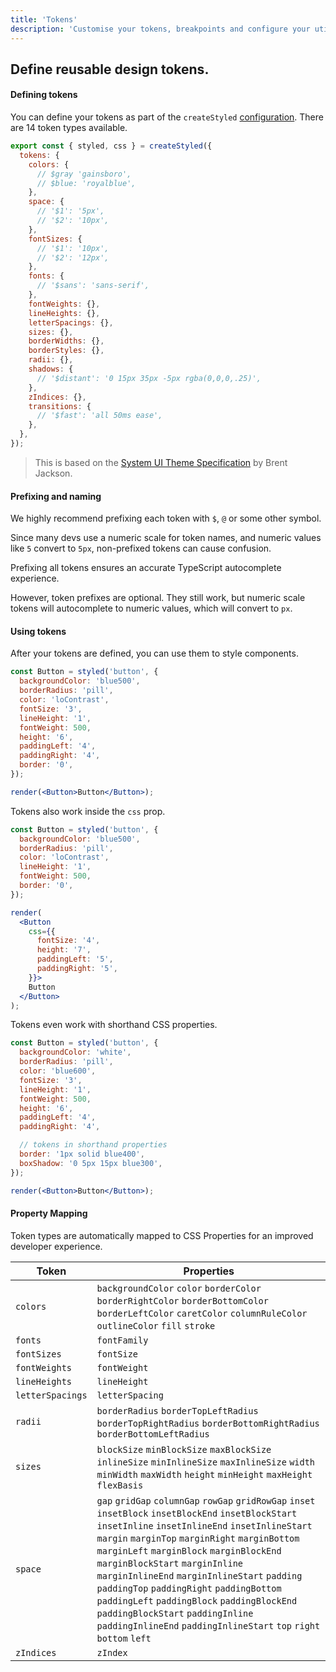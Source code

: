 ```yaml
---
title: 'Tokens'
description: 'Customise your tokens, breakpoints and configure your utils.'
---
```


## Define reusable design tokens.

#### Defining tokens
You can define your tokens as part of the `createStyled` [configuration](/docs/installation#create-your-config-file). There are 14 token types available.

```jsx
export const { styled, css } = createStyled({
  tokens: {
    colors: {
      // $gray 'gainsboro',
      // $blue: 'royalblue',
    },
    space: {
      // '$1': '5px',
      // '$2': '10px',
    },
    fontSizes: {
      // '$1': '10px',
      // '$2': '12px',
    },
    fonts: {
      // '$sans': 'sans-serif',
    },
    fontWeights: {},
    lineHeights: {},
    letterSpacings: {},
    sizes: {},
    borderWidths: {},
    borderStyles: {},
    radii: {},
    shadows: {
      // '$distant': '0 15px 35px -5px rgba(0,0,0,.25)',
    },
    zIndices: {},
    transitions: {
      // '$fast': 'all 50ms ease',
    },
  },
});
```

> This is based on the [System UI Theme Specification](https://system-ui.com/theme) by Brent Jackson.

#### Prefixing and naming
We highly recommend prefixing each token with `$`, `@` or some other symbol.

Since many devs use a numeric scale for token names, and numeric values like `5` convert to `5px`, non-prefixed tokens can cause confusion.

Prefixing all tokens ensures an accurate TypeScript autocomplete experience.

However, token prefixes are optional. They still work, but numeric scale tokens will autocomplete to numeric values, which will convert to `px`.

#### Using tokens

After your tokens are defined, you can use them to style components.

```jsx live manual
const Button = styled('button', {
  backgroundColor: 'blue500',
  borderRadius: 'pill',
  color: 'loContrast',
  fontSize: '3',
  lineHeight: '1',
  fontWeight: 500,
  height: '6',
  paddingLeft: '4',
  paddingRight: '4',
  border: '0',
});

render(<Button>Button</Button>);
```

Tokens also work inside the `css` prop.

```jsx live manual
const Button = styled('button', {
  backgroundColor: 'blue500',
  borderRadius: 'pill',
  color: 'loContrast',
  lineHeight: '1',
  fontWeight: 500,
  border: '0',
});

render(
  <Button
    css={{
      fontSize: '4',
      height: '7',
      paddingLeft: '5',
      paddingRight: '5',
    }}>
    Button
  </Button>
);
```

Tokens even work with shorthand CSS properties.

```jsx live manual
const Button = styled('button', {
  backgroundColor: 'white',
  borderRadius: 'pill',
  color: 'blue600',
  fontSize: '3',
  lineHeight: '1',
  fontWeight: 500,
  height: '6',
  paddingLeft: '4',
  paddingRight: '4',

  // tokens in shorthand properties
  border: '1px solid blue400',
  boxShadow: '0 5px 15px blue300',
});

render(<Button>Button</Button>);
```

#### Property Mapping

Token types are automatically mapped to CSS Properties for an improved developer experience.

<table style={{ width: '100%', borderSpacing: 0 }}>
  <thead>
    <tr>
      <th style={{ padding: '15px 0 10px 0', textAlign: 'left' }}>
        <Text size="3" css={{ fontWeight: 500 }}>Token</Text>
      </th>
      <th style={{ textAlign: 'left' }}>
        <Text size="3" css={{ fontWeight: 500 }}>Properties</Text>
      </th>
    </tr>
  </thead>
  <tbody>
    <tr>
      <td style={{ padding: '5px 0', borderTop: '1px solid hsl(206,11%,92%)' }}>
        <Code>colors</Code>
      </td>
      <td style={{ padding: '5px 0', borderTop: '1px solid hsl(206,11%,92%)' }}>
        <Box css={{ my: '1' }}><Code>backgroundColor</Code></Box>
        <Box css={{ my: '1' }}><Code>color</Code></Box>
        <Box css={{ my: '1' }}><Code>borderColor</Code></Box>
        <Box css={{ my: '1' }}><Code>borderRightColor</Code></Box>
        <Box css={{ my: '1' }}><Code>borderBottomColor</Code></Box>
        <Box css={{ my: '1' }}><Code>borderLeftColor</Code></Box>
        <Box css={{ my: '1' }}><Code>caretColor</Code></Box>
        <Box css={{ my: '1' }}><Code>columnRuleColor</Code></Box>
        <Box css={{ my: '1' }}><Code>outlineColor</Code></Box>
        <Box css={{ my: '1' }}><Code>fill</Code></Box>
        <Box css={{ my: '1' }}><Code>stroke</Code></Box>
      </td>
    </tr>
    <tr>
      <td style={{ padding: '5px 0', borderTop: '1px solid hsl(206,11%,92%)' }}>
        <Code>fonts</Code>
      </td>
      <td style={{ padding: '5px 0', borderTop: '1px solid hsl(206,11%,92%)' }}>
        <Box css={{ my: '1' }}><Code>fontFamily</Code></Box>
      </td>
    </tr>
    <tr>
      <td style={{ padding: '5px 0', borderTop: '1px solid hsl(206,11%,92%)' }}>
        <Code>fontSizes</Code>
      </td>
      <td style={{ padding: '5px 0', borderTop: '1px solid hsl(206,11%,92%)' }}>
        <Box css={{ my: '1' }}><Code>fontSize</Code></Box>
      </td>
    </tr>
    <tr>
      <td style={{ padding: '5px 0', borderTop: '1px solid hsl(206,11%,92%)' }}>
        <Code>fontWeights</Code>
      </td>
      <td style={{ padding: '5px 0', borderTop: '1px solid hsl(206,11%,92%)' }}>
        <Box css={{ my: '1' }}><Code>fontWeight</Code></Box>
      </td>
    </tr>
    <tr>
      <td style={{ padding: '5px 0', borderTop: '1px solid hsl(206,11%,92%)' }}>
        <Code>lineHeights</Code>
      </td>
      <td style={{ padding: '5px 0', borderTop: '1px solid hsl(206,11%,92%)' }}>
        <Box css={{ my: '1' }}><Code>lineHeight</Code></Box>
      </td>
    </tr>
    <tr>
      <td style={{ padding: '5px 0', borderTop: '1px solid hsl(206,11%,92%)' }}>
        <Code>letterSpacings</Code>
      </td>
      <td style={{ padding: '5px 0', borderTop: '1px solid hsl(206,11%,92%)' }}>
        <Box css={{ my: '1' }}><Code>letterSpacing</Code></Box>
      </td>
    </tr>
    <tr>
      <td style={{ padding: '5px 0', borderTop: '1px solid hsl(206,11%,92%)' }}>
        <Code>radii</Code>
      </td>
      <td style={{ padding: '5px 0', borderTop: '1px solid hsl(206,11%,92%)' }}>
        <Box css={{ my: '1' }}><Code>borderRadius</Code></Box>
        <Box css={{ my: '1' }}><Code>borderTopLeftRadius</Code></Box>
        <Box css={{ my: '1' }}><Code>borderTopRightRadius</Code></Box>
        <Box css={{ my: '1' }}><Code>borderBottomRightRadius</Code></Box>
        <Box css={{ my: '1' }}><Code>borderBottomLeftRadius</Code></Box>
      </td>
    </tr>
    <tr>
      <td style={{ padding: '5px 0', borderTop: '1px solid hsl(206,11%,92%)' }}>
        <Code>sizes</Code>
      </td>
      <td style={{ padding: '5px 0', borderTop: '1px solid hsl(206,11%,92%)' }}>
        <Box css={{ my: '1' }}><Code>blockSize</Code></Box>
        <Box css={{ my: '1' }}><Code>minBlockSize</Code></Box>
        <Box css={{ my: '1' }}><Code>maxBlockSize</Code></Box>
        <Box css={{ my: '1' }}><Code>inlineSize</Code></Box>
        <Box css={{ my: '1' }}><Code>minInlineSize</Code></Box>
        <Box css={{ my: '1' }}><Code>maxInlineSize</Code></Box>
        <Box css={{ my: '1' }}><Code>width</Code></Box>
        <Box css={{ my: '1' }}><Code>minWidth</Code></Box>
        <Box css={{ my: '1' }}><Code>maxWidth</Code></Box>
        <Box css={{ my: '1' }}><Code>height</Code></Box>
        <Box css={{ my: '1' }}><Code>minHeight</Code></Box>
        <Box css={{ my: '1' }}><Code>maxHeight</Code></Box>
        <Box css={{ my: '1' }}><Code>flexBasis</Code></Box>
      </td>
    </tr>
    <tr>
      <td style={{ padding: '5px 0', borderTop: '1px solid hsl(206,11%,92%)' }}>
        <Code>space</Code>
      </td>
      <td style={{ padding: '5px 0', borderTop: '1px solid hsl(206,11%,92%)' }}>
        <Box css={{ my: '1' }}><Code>gap</Code></Box>
        <Box css={{ my: '1' }}><Code>gridGap</Code></Box>
        <Box css={{ my: '1' }}><Code>columnGap</Code></Box>
        <Box css={{ my: '1' }}><Code>rowGap</Code></Box>
        <Box css={{ my: '1' }}><Code>gridRowGap</Code></Box>
        <Box css={{ my: '1' }}><Code>inset</Code></Box>
        <Box css={{ my: '1' }}><Code>insetBlock</Code></Box>
        <Box css={{ my: '1' }}><Code>insetBlockEnd</Code></Box>
        <Box css={{ my: '1' }}><Code>insetBlockStart</Code></Box>
        <Box css={{ my: '1' }}><Code>insetInline</Code></Box>
        <Box css={{ my: '1' }}><Code>insetInlineEnd</Code></Box>
        <Box css={{ my: '1' }}><Code>insetInlineStart</Code></Box>
        <Box css={{ my: '1' }}><Code>margin</Code></Box>
        <Box css={{ my: '1' }}><Code>marginTop</Code></Box>
        <Box css={{ my: '1' }}><Code>marginRight</Code></Box>
        <Box css={{ my: '1' }}><Code>marginBottom</Code></Box>
        <Box css={{ my: '1' }}><Code>marginLeft</Code></Box>
        <Box css={{ my: '1' }}><Code>marginBlock</Code></Box>
        <Box css={{ my: '1' }}><Code>marginBlockEnd</Code></Box>
        <Box css={{ my: '1' }}><Code>marginBlockStart</Code></Box>
        <Box css={{ my: '1' }}><Code>marginInline</Code></Box>
        <Box css={{ my: '1' }}><Code>marginInlineEnd</Code></Box>
        <Box css={{ my: '1' }}><Code>marginInlineStart</Code></Box>
        <Box css={{ my: '1' }}><Code>padding</Code></Box>
        <Box css={{ my: '1' }}><Code>paddingTop</Code></Box>
        <Box css={{ my: '1' }}><Code>paddingRight</Code></Box>
        <Box css={{ my: '1' }}><Code>paddingBottom</Code></Box>
        <Box css={{ my: '1' }}><Code>paddingLeft</Code></Box>
        <Box css={{ my: '1' }}><Code>paddingBlock</Code></Box>
        <Box css={{ my: '1' }}><Code>paddingBlockEnd</Code></Box>
        <Box css={{ my: '1' }}><Code>paddingBlockStart</Code></Box>
        <Box css={{ my: '1' }}><Code>paddingInline</Code></Box>
        <Box css={{ my: '1' }}><Code>paddingInlineEnd</Code></Box>
        <Box css={{ my: '1' }}><Code>paddingInlineStart</Code></Box>
        <Box css={{ my: '1' }}><Code>top</Code></Box>
        <Box css={{ my: '1' }}><Code>right</Code></Box>
        <Box css={{ my: '1' }}><Code>bottom</Code></Box>
        <Box css={{ my: '1' }}><Code>left</Code></Box>
      </td>
    </tr>
    <tr>
      <td style={{ padding: '5px 0', borderTop: '1px solid hsl(206,11%,92%)' }}>
        <Code>zIndices</Code>
      </td>
      <td style={{ padding: '5px 0', borderTop: '1px solid hsl(206,11%,92%)' }}>
        <Box css={{ my: '1' }}><Code>zIndex</Code></Box>
      </td>
    </tr>
  </tbody>
</table>





